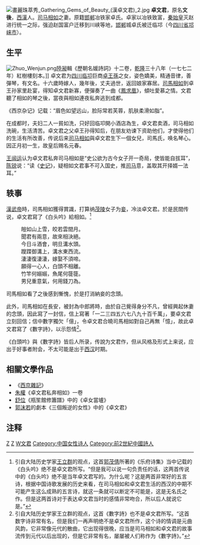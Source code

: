 [[File:畫麗珠萃秀_Gathering_Gems_of_Beauty_(漢卓文君)_2.jpg|thumb]]
'''卓文君'''{{bd|（公元前175年||公元前121年）|catIdx=Z卓}}{{citation needed}}，原名'''文後'''，[[西漢|西漢]]人。[[司马相如|司马相如]]之妻。原籍[[邯郸|邯郸]]冶铁家卓氏。卓家以冶铁致富，[[秦始皇|秦始皇]]灭赵进行统一之际，强迫赵国富户迁移到川峡等地，[[邯郸|邯郸]]城卓氏被迁临邛（今[[四川省|四川省]][[邛崃市|邛崃市]]）。

== 生平 ==
[[File:Zhuo_Wenjun.png|thumb]][[陸昶|陸昶]]輯《歷朝名媛詩詞》十二卷，[[乾隆|乾隆]]三十八年（一七七二年）紅樹樓刻本。]]
卓文君为[[四川|四川]][[邛崃市|临卭]]巨商[[卓王孫|卓王孫]]之女，姿色嬌美，精通音律，善彈琴，有文名。十六歲時嫁人，幾年後，丈夫過世，返回娘家寡居。[[司馬相如|司馬相如]]到卓王孙家里赴宴，得知卓文君新寡，便彈奏了一曲《[[鳳求凰|鳳求凰]]》，傾吐愛慕之情。文君聽了相如的琴之後，當夜與相如連夜私奔逃到成都。

《西京杂记》记载：“眉色如望远山，脸际常若芙蓉，肌肤柔滑如脂”。

在成都时，夫妇二人一貧如洗，只好回临卭開小酒店為生，卓文君卖酒，司马相如洗碗，生活清苦。卓文君之父卓王孙得知后，在朋友劝谏下资助他们，才使得他们的生活有所改善，传说后来[[司马相如|司马相如]]與卓文君生下一個女兒，司馬氏，唤名琴心。因正月初一生，故皇后赐名元春。

[[王闿运|王闿运]]认为卓文君私奔司马相如是“史公欲为古今女子开一奇局，使皆能自拔耳”，[[陈锐|陈锐]]说：“读《[[史记|史记]]》，疑相如文君事不可入国史，推[[司马迁|司马]]意，盖取其开择婿一法耳。”

== 轶事==

[[漢武帝|漢武帝]]時，司馬相如獲得賞識，打算纳[[汉茂陵|茂陵]]女子为[[妾|妾]]，冷淡卓文君。於是民間传说，卓文君寫了《白头吟》給相如。<ref>引自大陆历史学家[[王立群|王立群]]的观点，这首[[郭茂倩|郭茂倩]]所著的《乐府诗集》当中记载的《白头吟》绝不是卓文君所写。“但是我可以说一句负责任的话，这两首传说中的《白头吟》绝不是当年卓文君写的。为什么呢？这是两首非常好的五言诗，根据中国诗歌发展的历史来看，在司马相如和卓文君生活的西汉的中期不可能产生这么成熟的五言诗，就这一条就可以断定不可能是，这是无名氏之作。但是这两首诗对于表达卓文君当时的感情非常吻合，所以后人就说它是。”</ref>
:皚如山上雪，皎若雲間月。
:聞君有兩意，故來相決絕。
:今日斗酒會，明旦溝水頭。
:躞蹀御溝上，溝水東西流。
:淒淒復淒淒，嫁娶不須啼。
:願得一心人，白頭不相離。
:竹竿何嫋嫋，魚尾何簁簁。
:男兒重意氣，何用錢刀為。

司馬相如看了之後感到慚愧，於是打消納妾的念頭。

此外，{{who|據說|time=2013-12-9}}司馬相如在長安，被封為中郎將時，由於自己覺得身分不凡，曾經興起休妻的念頭，因此寫了一封信，信上寫著「一二三四五六七八九十百千萬」，要卓文君立刻回信；信中數字獨欠「億」，令卓文君合曉司馬相如對自己再無「憶」，故此卓文君寫了《數字詩》，以示怨情<ref>引自大陆历史学家王立群的观点，这首《數字詩》也不是卓文君所写。“这首数字诗非常有名，但是我们一再声明绝不是卓文君所作，这个诗的情调是元曲风韵，它非常像元代的散曲，它出现得很晚，应当是司马相如和卓文君的故事流传到元代以后出现的，但是它非常有名，屡屡被人们称作为《數字詩》。”</ref>。
{{cquote|一别之後，二地相懸。只說三、四月，誰知五、六年。七絃琴無心彈，八行字無可傳。九連環無故折斷，十里長亭望眼欲穿。百思念，千掛牽，萬般無奈把郎怨。<br><br>
萬語千言說不完，百無聊賴十倚欄。重九登高孤身看孤雁，八月中秋月圓人不圓。七月半燒香秉燭問蒼天，六月間心寒不敢搖蒲扇。五月石榴似火，偏遇冷雨催花瓣；四月枇杷未黃，我欲對鏡心煩亂。急匆匆，三月桃花隨水轉；飄零零，二月風箏線扯斷。噫！郎君兮，盼祇盼，下一世你為女來，我為男！}}

《白頭吟》與《數字詩》皆后人所录，传說为文君作，但从风格及形式上来说，应出于好事者附会，不太可能是出于[[西汉|西汉]]时期。

== 相關文學作品 ==
* 《[[西京雜記|西京雜記]]》
* [[朱權_(明朝)|朱權]]《卓文君私奔相如》一卷
* [[舒位|舒位]]《瓶笙館修簫譜》中的《卓女當壚》
* [[郭沫若|郭沫若]]的劇本《三個叛逆的女性》中的《卓文君》

==注释==
<div class="references-small">
<references />
</div>

[[Category:西汉女性人物|Z]]
[[Category:邛崃人|Z]]
[[Category:卓姓|W文君]]
[[Category:中国女性诗人|Category:中国女性诗人]]
[[Category:前2世紀中國詩人|Category:前2世紀中國詩人]]